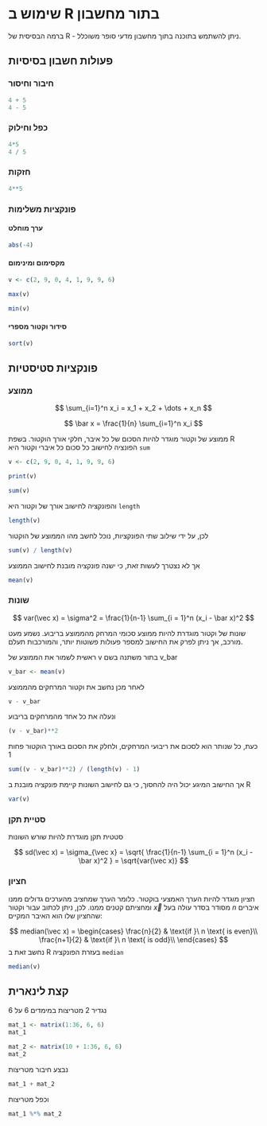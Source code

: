 # שימוש ב R בתור מחשבון

ברמה הבסיסית של 
R
-
ניתן להשתמש בתוכנה בתוך מחשבון מדעי סופר משוכלל.

## פעולות חשבון בסיסיות

### חיבור וחיסור

```r
4 + 5
4 - 5
```

### כפל וחילוק

```r
4*5
4 / 5
```

### חזקות

```r
4**5
```

### פונקציות משלימות

#### ערך מוחלט

```r
abs(-4)
```

#### מקסימום ומינימום

```r
v <- c(2, 9, 0, 4, 1, 9, 9, 6)
```

```r
max(v)
```

```r
min(v)
```

#### סידור וקטור מספרי

```r
sort(v)
```







## פונקציות סטיסטיות

### ממוצע

$$
\sum_{i=1}^n x_i = x_1 + x_2 + \dots + x_n
$$

$$
\bar x = \frac{1}{n} \sum_{i=1}^n x_i
$$

ממוצע של וקטור מוגדר להיות הסכום של כל איבר, חלקי אורך הוקטור.
בשפת 
R
הפונציה לחישוב כל סכום כל איברי וקטור היא 
`sum`

```r
v <- c(2, 9, 0, 4, 1, 9, 9, 6)
```

```r
print(v)
```

```r
sum(v)
```

והפונקציה לחישוב אורך של וקטור היא
`length`

```r
length(v)
```

לכן, על ידי שילוב שתי הפונקציות, נוכל לחשב מהו הממוצע של הוקטור

```r
sum(v) / length(v)
```

אך לא נצטרך לעשות זאת, כי ישנה פונקציה מובנת לחישוב הממוצע

```r
mean(v)
```

### שונות

$$
var(\vec x) = \sigma^2 = \frac{1}{n-1} \sum_{i = 1}^n (x_i - \bar x)^2
$$

שונות של וקטור מוגדרת להיות ממוצע סכומי המרחק מהממוצע בריבוע. נשמע מעט מורכב, אך ניתן לפרק את החישוב למספר פעולות פשוטות יותר, והמורכבות תעלם.

ראשית לשמור את הממוצע של 
v
בתור משתנה בשם 
v_bar

```r
v_bar <- mean(v)
```

לאחר מכן נחשב את וקטור המרחקים מהממוצע 

```r
v - v_bar
```

ונעלה את כל אחד מהמרחקים בריבוע

```r
(v - v_bar)**2
```

כעת, כל שנותר הוא לסכום את ריבועי המרחקים, ולחלק את הסכום באורך הוקטור פחות 1

```r
sum((v - v_bar)**2) / (length(v) - 1)
```

אך החישוב המיגע יכול היה להחסוך, כי גם לחישוב השונות קיימת פונקציה מובנת ב
R
 
```r
var(v)
```
 
### סטיית תקן

סטטית תקן מוגדרת להיות שורש השונות

$$
sd(\vec x) = \sigma_{\vec x} =
\sqrt{ \frac{1}{n-1} \sum_{i = 1}^n (x_i - \bar x)^2 } = 
\sqrt{var(\vec x)}
$$

### חציון

חציון מוגדר להיות הערך האמצעי בוקטור. כלומר הערך שמחציב מהערכים גדולים ממנו ומחציתם קטנים ממנו.
לכן, ניתן לכתוב עבור וקטור 
$\vec x$
מסודר בסדר עולה
בעל 
$n$
איברים
שהחציון שלו הוא האיבר המקיים:

$$
median(\vec x) = 
    \begin{cases}
      \frac{n}{2} & \text{if }\ n \text{ is even}\\
      \frac{n+1}{2} & \text{if }\ n \text{ is odd}\\
    \end{cases}
$$
נחשב זאת ב 
R
בעזרת הפונקציה 
`median`

```r
median(v)
```



## קצת לינארית

נגדיר 2 מטריצות
במימדים 6 על 6

```r
mat_1 <- matrix(1:36, 6, 6)
mat_1

mat_2 <- matrix(10 + 1:36, 6, 6)
mat_2
```

נבצע חיבור מטריצות

```r
mat_1 + mat_2
```

וכפל מטריצות

```r
mat_1 %*% mat_2
```
